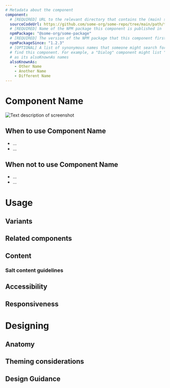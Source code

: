 ```yaml
---
# Metadata about the component
component:
  # [REQUIRED] URL to the relevant directory that contains the (main) source code for this component
  sourceCodeUrl: https://github.com/some-org/some-repo/tree/main/path/to/component-name/
  # [REQUIRED] Name of the NPM package this component is published in
  npmPackage: "@some-org/some-package"
  # [REQUIRED] The version of the NPM package that this component first appeared in
  npmPackageSince: "1.2.3"
  # [OPTIONAL] A list of synonymous names that someone might search for when trying
  # find this component. For example, a "Dialog" component might list "Modal" and "Prompt"
  # as its alsoKnownAs names
  alsoKnownAs:
    - Other Name
    - Another Name
    - Different Name
---
```


# Component Name

<!-- Example image here of the default/most common usage -->

![Text description of screenshot](./path/to/screenshot.jpg)

<!-- Introductory text that briefly explains the purpose of the component and anything else of note. -->

## When to use Component Name

<!-- Bulleted list of scenarios in which this component can be used  -->

- ...
- ...

## When not to use Component Name

<!-- Bulleted list of scenarios where this component is not appropriate. Where possible, include a link to an alternative component that should be used in it's place -->

- ...
- ...

# Usage

<!-- This tab contains all the information on how all possible variants of the component can be used under the following headings    -->

## Variants

<!-- A visual list of all the available variants of the component, each example will have a corresponding code sample and some introductory/explanatory text    -->

## Related components

<!-- A bulleted list of any related components (links) along with an explanation of how they are related    -->

## Content

<!-- Add any component-specific content guidance here, use visual examples where appropriate.    -->

### Salt content guidelines

<!-- Link out to the content guidelines section of the site.    -->

## Accessibility

<!-- Describe any considerations the users may need to take into account when using the component.    -->

## Responsiveness

<!-- Describe how the component behaves in responsive situations, and any limitations/restrictions   -->

# Designing

## Anatomy

## Theming considerations

## Design Guidance

